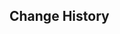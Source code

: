 {{Repertoire of Myriad Melodies Score
|name        = Rex Incognito
|image       = Repertoire of Myriad Melodies Cover 18.png
|album       = Liyue: Jade Moon Upon a Sea of Clouds
|order       = 6
|region      = Liyue
|character   = Zhongli
|soundtrack  = Rex Incognito (Soundtrack)
|bpm         = 145
|duration    = 1m 49s
|level_1     = Normal
|stars_1     = 1
|reward_1    = Repertoire Coins*20
|notes_1     = 88
|level_2     = Hard
|stars_2     = 3
|reward_2    = Repertoire Coins*40
|notes_2     = 131
|level_3     = Pro
|stars_3     = 5
|reward_3    = Repertoire Coins*60
|notes_3     = 197
|level_4     = Legendary
|stars_4     = 6
|notes_4     = 213
}}

==Change History==
{{Change History|5.3}}